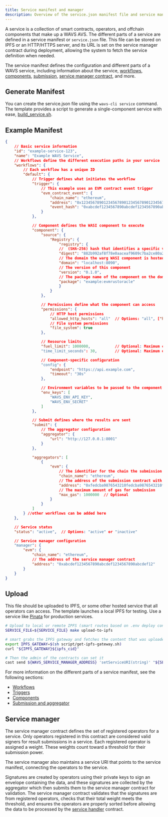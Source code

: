 ```yaml
---
title: Service manifest and manager
description: Overview of the service.json manifest file and service manager contract
---
```


A service is a collection of smart contracts, operators, and offchain components that make up a WAVS AVS. The different parts of a service are defined in a service manifest or `service.json` file. This file can be stored on IPFS or an HTTP/HTTPS server, and its URL is set on the service manager contract during deployment, allowing the system to fetch the service definition when needed.

The service manifest defines the configuration and different parts of a WAVS service, including information about the service, [workflows](/handbook/workflows), [components](/handbook/components/component), [submission](/handbook/submission), [service manager contract](#service-manager), and more.

## Generate Manifest

You can create the service.json file using the `wavs-cli service` command. The template provides a script to generate a single-component service with ease, [build_service.sh](https://github.com/Lay3rLabs/wavs-foundry-template/blob/main/script/build-service.sh).

## Example Manifest

```json service.json
{
    // Basic service information
    "id": "example-service-123",
    "name": "Example WAVS Service",
    // Workflows define the different execution paths in your service
    "workflows": {
        // Each workflow has a unique ID
        "default": {
            // Trigger defines what initiates the workflow
            "trigger": {
                // This example uses an EVM contract event trigger
                "evm_contract_event": {
                    "chain_name": "ethereum",
                    "address": "0x1234567890123456789012345678901234567890",
                    "event_hash": "0xabcdef1234567890abcdef1234567890abcdef1234567890abcdef1234567890"
                }
            },

            // Component defines the WASI component to execute
            "component": {
                "source": {
                    "Registry": {
                        "registry": {
                        //  (SHA-256) hash that identifies a specific version of a WASI component's code in WAVS
                        "digest": "882b992af8f78e0aaceaf9609c7ba2ce80a22c521789c94ae1960c43a98295f5",
                        // The domain the warg WASI component is hosted on
                        "domain": "localhost:8090",
                        // The version of this component
                        "version": "0.1.0",
                        // The package name of the component on the domain registry
                        "package": "example:evmrustoracle"
                        }
                    }
                },

                // Permissions define what the component can access
                "permissions": {
                    // HTTP host permissions
                    "allowed_http_hosts": "all"  // Options: "all", ["host1", "host2"], or "none"
                    // File system permissions
                    "file_system": true
                },

                // Resource limits
                "fuel_limit": 1000000,           // Optional: Maximum compute units
                "time_limit_seconds": 30,        // Optional: Maximum execution time

                // Component-specific configuration
                "config": {
                    "endpoint": "https://api.example.com",
                    "timeout": "30s"
                },

                // Environment variables to be passed to the component
                "env_keys": [
                    "WAVS_ENV_API_KEY",
                    "WAVS_ENV_SECRET"
                ]
            },

            // Submit defines where the results are sent
            "submit": {
                // The aggregator configuration
                "aggregator": {
                    "url": "http://127.0.0.1:8001"
                }
            },

            "aggregators": [
                {
                    "evm": {
                        // The identifier for the chain the submission contract (set in wavs.toml)
                        "chain_name": "ethereum",
                        // The address of the submission contract with the service handler interface
                        "address": "0xfedcba9876543210fedcba9876543210fedcba98",
                        // The maximum amount of gas for submission
                        "max_gas": 1000000  // Optional
                    }
                }
            ]
        } //other workflows can be added here
    },

    // Service status
    "status": "active",  // Options: "active" or "inactive"

    // Service manager configuration
    "manager": {
        "evm": {
            "chain_name": "ethereum",
            // The address of the service manager contract
            "address": "0xabcdef1234567890abcdef1234567890abcdef12"
        }
    }
}
```

## Upload

This file should be uploaded to IPFS, or some other hosted service that all operators can access. The template launches a local IPFS for testing. Use a service like [Pinata](https://app.pinata.cloud/developers/api-keys) for production services.

```bash
# Upload to local or remote IPFS (smart routes based on .env deploy configuration)
SERVICE_FILE=${SERVICE_FILE} make upload-to-ipfs

# smart grabs the IPFS gateway and fetches the content that was uploaded
export IPFS_GATEWAY=$(sh script/get-ipfs-gateway.sh)
curl "${IPFS_GATEWAY}${ipfs_cid}"

# Then the admin of the contracts can set it
cast send ${WAVS_SERVICE_MANAGER_ADDRESS} 'setServiceURI(string)' "${SERVICE_URI}" -r ${RPC_URL} --private-key ${DEPLOYER_PK}
```

For more information on the different parts of a service manifest, see the following sections:

- [Workflows](./workflows)
- [Triggers](./triggers)
- [Components](./components/component)
- [Submission and aggregator](./submission)

## Service manager

The service manager contract defines the set of registered operators for a service. Only operators registered in this contract are considered valid signers for result submissions in a service. Each registered operator is assigned a weight. These weights count toward a threshold for their submission power.

The service manager also maintains a service URI that points to the service manifest, connecting the operators to the service.

Signatures are created by operators using their private keys to sign an envelope containing the data, and these signatures are collected by the aggregator which then submits them to the service manager contract for validation. The service manager contract validates that the signatures are from registered operators, checks that their total weight meets the threshold, and ensures the operators are properly sorted before allowing the data to be processed by the [service handler](/handbook/submission) contract.
